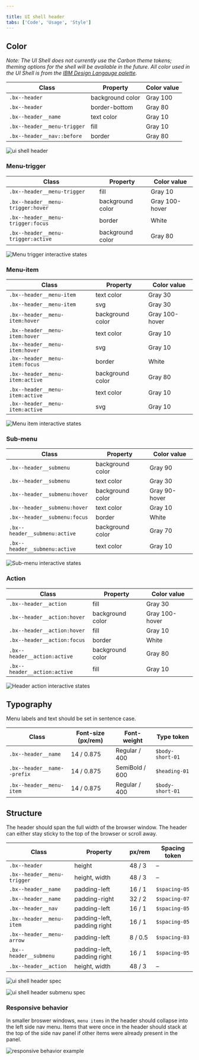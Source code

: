 ```yaml
---

title: UI shell header
tabs: ['Code', 'Usage', 'Style']
---
```


## Color

_Note: The UI Shell does not currently use the Carbon theme tokens; theming options for the shell will be available in the future. All color used in the UI Shell is from the [IBM Design Langauge palette](https://www.ibm.com/design/language/elements/color#specifications)._

| Class                         | Property         | Color value  |
| ----------------------------- | ---------------- | ------------ |
| `.bx--header`                 | background color | Gray 100     |
| `.bx--header`                 | border-bottom    | Gray 80      |
| `.bx--header__name`           | text color       | Gray 10      |
| `.bx--header__menu-trigger`   | fill             | Gray 10      |
| `.bx--header__nav::before`    | border           | Gray 80      |

<ImageComponent cols="12" caption="UI Shell header example.">

![ui shell header](images/header-style-1.png)

</ImageComponent>

### Menu-trigger

| Class                               | Property         | Color value    |
| ----------------------------------- | ---------------- | -------------- |
| `.bx--header__menu-trigger`         | fill             | Gray 10      |
| `.bx--header__menu-trigger:hover`   | background color | Gray 100-hover |
| `.bx--header__menu-trigger:focus`   | border           | White          |
| `.bx--header__menu-trigger:active`  | background color | Gray 80        |

<ImageComponent cols="8" caption="Menu-trigger interactive states">

![Menu trigger interactive states](images/header-style-5.png)

</ImageComponent>

### Menu-item

| Class                               | Property         | Color value    |
| ----------------------------------- | ---------------- | -------------- |
| `.bx--header__menu-item`            | text color       | Gray 30      |
| `.bx--header__menu-item`            | svg              | Gray 30      |
| `.bx--header__menu-item:hover`      | background color | Gray 100-hover |
| `.bx--header__menu-item:hover`      | text color       | Gray 10        |
| `.bx--header__menu-item:hover`      | svg              | Gray 10        |
| `.bx--header__menu-item:focus`      | border           | White          |
| `.bx--header__menu-item:active`     | background color | Gray 80        |
| `.bx--header__menu-item:active`     | text color       | Gray 10        |
| `.bx--header__menu-item:active`     | svg              | Gray 10        |

<ImageComponent cols="8" caption="Menu item interactive states">

![Menu item interactive states](images/header-style-6.png)

</ImageComponent>

### Sub-menu

| Class                                | Property         | Color value    |
| ------------------------------------ | ---------------- | -------------- |
| `.bx--header__submenu`               | background color | Gray 90      |
| `.bx--header__submenu`               | text color       | Gray 30      |
| `.bx--header__submenu:hover`         | background color | Gray 90-hover |
| `.bx--header__submenu:hover`         | text color       | Gray 10        |
| `.bx--header__submenu:focus`         | border           | White          |
| `.bx--header__submenu:active`        | background color | Gray 70        |
| `.bx--header__submenu:active`        | text color       | Gray 10        |

<ImageComponent cols="12" caption="Sub-menu interactive states">

![Sub-menu interactive states](images/header-style-7.png)

</ImageComponent>

### Action

| Class                               | Property         | Color value    |
| ----------------------------------- | ---------------- | -------------- |
| `.bx--header__action`               | fill             | Gray 30      |
| `.bx--header__action:hover`         | background color | Gray 100-hover |
| `.bx--header__action:hover`         | fill             | Gray 10        |
| `.bx--header__action:focus`         | border           | White          |
| `.bx--header__action:active`        | background color | Gray 80        |
| `.bx--header__action:active`        | fill             | Gray 10        |

<ImageComponent cols="8" caption="Header action interactive states">

![Header action interactive states](images/header-style-8.png)

</ImageComponent>

## Typography

Menu labels and text should be set in sentence case.

| Class                      | Font-size (px/rem) | Font-weight    | Type token      |
| -------------------------- | ------------------ | -------------- | --------------- |
| `.bx--header__name`        | 14 / 0.875         | Regular / 400  | `$body-short-01`|
| `.bx--header__name--prefix`| 14 / 0.875         | SemiBold / 600 | `$heading-01`   |
| `.bx--header__menu-item`   | 14 / 0.875         | Regular / 400  | `$body-short-01`|

<!--
### Text overflow

[Guidance for text overflow and wrapping for platform name or labels]

-->

## Structure

The header should span the full width of the browser window. The header can either stay sticky to the top of the browser or scroll away.

| Class                          | Property                    | px/rem     | Spacing token |
| ------------------------------ | --------------------------- | ---------- | ------------- |
| `.bx--header`                  | height                      | 48 / 3     | –             |
| `.bx--header__menu-trigger`    | height, width               | 48 / 3     | –             |
| `.bx--header__name`            | padding-left                | 16 / 1     | `$spacing-05` |
| `.bx--header__name`            | padding-right               | 32 / 2     | `$spacing-07` |
| `.bx--header__nav`             | padding-left                | 16 / 1     | `$spacing-05` |
| `.bx--header__menu-item`       | padding-left, padding right | 16 / 1     | `$spacing-05` |
| `.bx--header__menu-arrow`      | padding-left                | 8 / 0.5    | `$spacing-03` |
| `.bx--header__submenu`         | padding-left, padding right | 16 / 1     | `$spacing-05` |
| `.bx--header__action`          | height, width               | 48 / 3     | –             |

<ImageComponent cols="12" caption="Structure and spacing measurements for UI shell header | px | rem">

![ui shell header spec](images/header-style-2.png)

</ImageComponent>

<ImageComponent cols="12" caption="Structure and spacing measurements for header submenu | px | rem">

![ui shell header submenu spec](images/header-style-3.png)

</ImageComponent>

### Responsive behavior

In smaller broswer windows, `menu items` in the header should collapse into the left side nav menu. Items that were once in the header should stack at the top of the side nav panel if other items were already present in the panel. 

<ImageComponent cols="12" caption="Responsive behavior for UI shell header">

![responsive behavior example](images/header-style-4.png)

</ImageComponent>




